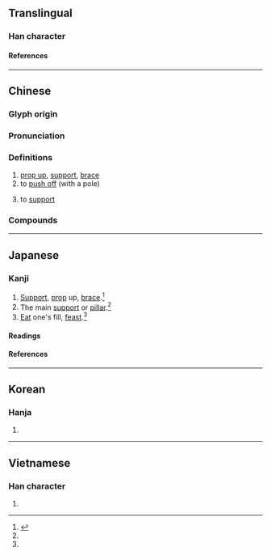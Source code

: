 {{also|撑}}
{{character info/new}}
==Translingual==

===Han character===
{{Han char|rn=64|rad=手|as=12|sn=15|four=59052|canj=QFBH,QFBQ|ids=⿰扌牚}}

====References====
{{Han ref|kx=0454.030|dkj=12693|dj=0803.190|hdz=31956.060|uh=6490}}

----

==Chinese==
{{zh-forms|s=撑}}

===Glyph origin===
{{Han etym}}

===Pronunciation===
{{zh-pron
|m=chēng
|m-s=
|c=caang1,caang3
|c-t=
|g=
|h=pfs=
|j=
|mb=
|md=
|mn=qz:chhng/tw,xm,zz:theng/qz,tw,xm:the/twv,xm,zz:theⁿ
|mn_note=chhng/theng - literary; the/theⁿ - vernacular
|mn-t=
|w=
|x=
|mc=
|oc=y
|ma=Zh-cheng.ogg
|cat=v
}}

===Definitions===
{{zh-hanzi}}

# [[prop up]], [[support]], [[brace]]
# to [[push off]] (with a pole)
# {{lb|zh|figuratively}} to [[support]]
#: {{zh-x|撐警 集會{wui6-2}|pro-police gathering|C|ref='''2019'''}}

===Compounds===
{{zh-der|撐船|架撐|撐腰}}

{{zh-cat|Intermediate}}

----

==Japanese==

===Kanji===
{{ja-kanji|grade=|rs=手12}}

# [[support|Support]], [[prop]] up, [[brace]].<ref name="gakken">{{cite-book|year=2002|author=Akiyasu Tōdō [''et al.'']|title=漢字源|ISBN=978-4053008893|passage=撐 撑}}</ref>
# The main [[support]] or [[pillar]].<ref name="gakken"/>
# [[eat|Eat]] one's fill, [[feast]].<ref name="gakken"/>

====Readings====
{{ja-readings
|goon=ちょう
|kanon=とう
|kun=ささえる, あく
}}

====References====
<references/>

----

==Korean==

===Hanja===
{{ko-hanja|탱}}

# {{defn|lang=ko|sort=手12}}

----

==Vietnamese==

===Han character===
{{vi-readings|rs=手12|reading=[[sênh]], [[sanh]], [[xênh]], [[xinh]], [[xanh]]}}

# {{defn|lang=vi|sort=手12}}